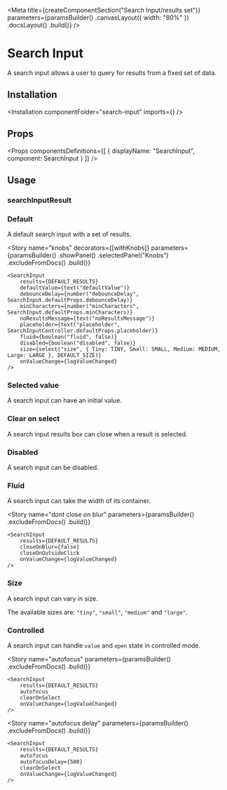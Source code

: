
<Meta
    title={createComponentSection("Search Input/results set")}
    parameters={paramsBuilder()
        .canvasLayout({ width: "80%" })
        .docsLayout(<ReactComponentsLayout sourcePath="/packages/react-components/components/search-input/src" />)
        .build()}
/>

# Search Input

A search input allows a user to query for results from a fixed set of data.

## Installation

<Installation componentFolder="search-input" imports={<Imports />} />

## Props

<Props
    componentsDefinitions={[
        { displayName: "SearchInput", component: SearchInput }
    ]}
/>

## Usage

### searchInputResult

<SearchInputResultUsage />

### Default

A default search input with a set of results.

<Preview>
    <Story name="default">
        <SearchInput
            results={DEFAULT_RESULTS}
            onValueChange={logValueChanged}
        />
    </Story>
</Preview>

<Story
    name="knobs"
    decorators={[withKnobs]}
    parameters={paramsBuilder()
        .showPanel()
        .selectedPanel("Knobs")
        .excludeFromDocs()
        .build()}
>
    <SearchInput
        results={DEFAULT_RESULTS}
        defaultValue={text("defaultValue")}
        debounceDelay={number("debounceDelay", SearchInput.defaultProps.debounceDelay)}
        minCharacters={number("minCharacters", SearchInput.defaultProps.minCharacters)}
        noResultsMessage={text("noResultsMessage")}
        placeholder={text("placeholder", SearchInputController.defaultProps.placeholder)}
        fluid={boolean("fluid", false)}
        disabled={boolean("disabled", false)}
        size={select("size", { Tiny: TINY, Small: SMALL, Medium: MEDIUM, Large: LARGE }, DEFAULT_SIZE)}
        onValueChange={logValueChanged}
    />
</Story>

### Selected value

A search input can have an initial value.

<Preview>
    <Story name="selected value">
        <SearchInput
            results={DEFAULT_RESULTS}
            defaultValue={LAURIE_VALUE}
            onValueChange={logValueChanged}
        />
    </Story>
</Preview>

### Clear on select

A search input results box can close when a result is selected.

<Preview>
    <Story name="clear on select">
        <SearchInput
            results={DEFAULT_RESULTS}
            clearOnSelect
            onValueChange={logValueChanged}
        />
    </Story>
</Preview>

### Disabled

A search input can be disabled.

<Preview>
    <Story name="disabled">
        <SearchInput
            results={DEFAULT_RESULTS}
            disabled
            onValueChange={logValueChanged}
        />
    </Story>
</Preview>

### Fluid

A search input can take the width of its container.

<Preview>
    <Story name="fluid">
        <SearchInput
            fluid
            results={DEFAULT_RESULTS}
            onValueChange={logValueChanged}
        />
    </Story>
</Preview>

<Story
    name="dont close on blur"
    parameters={paramsBuilder()
        .excludeFromDocs()
        .build()}
>
    <SearchInput
        results={DEFAULT_RESULTS}
        closeOnBlur={false}
        closeOnOutsideClick
        onValueChange={logValueChanged}
    />
</Story>

### Size

A search input can vary in size.

The available sizes are: `"tiny"`, `"small"`, `"medium"` and `"large"`.

<Preview>
    <Story name="size">
        <div className="flex flex-row items-end">
            <div className="flex-auto mr2">
                <SearchInput
                    results={DEFAULT_RESULTS}
                    size="tiny"
                    fluid
                    onValueChange={logValueChanged}
                />
            </div>
            <div className="flex-auto mr2">
                <SearchInput
                    results={DEFAULT_RESULTS}
                    size="small"
                    fluid
                    onValueChange={logValueChanged}
                />
            </div>
            <div className="flex-auto mr2">
                <SearchInput
                    results={DEFAULT_RESULTS}
                    onValueChange={logValueChanged}
                    fluid
                />
            </div>
            <div className="flex-auto mr2">
                <SearchInput
                    results={DEFAULT_RESULTS}
                    size="large"
                    fluid
                    onValueChange={logValueChanged}
                />
            </div>
        </div>
    </Story>
</Preview>

### Controlled

A search input can handle `value` and `open` state in controlled mode.

<Preview>
    <Story name="controlled">
        <ControlledSearchInput
            results={DEFAULT_RESULTS}
            value={LAURIE_VALUE}
            onValueChange={logValueChanged}
        />
    </Story>
</Preview>

<Story
    name="autofocus"
    parameters={paramsBuilder()
        .excludeFromDocs()
        .build()}
>
    <SearchInput
        results={DEFAULT_RESULTS}
        autofocus
        clearOnSelect
        onValueChange={logValueChanged}
    />
</Story>

<Story
    name="autofocus delay"
    parameters={paramsBuilder()
        .excludeFromDocs()
        .build()}
>
    <SearchInput
        results={DEFAULT_RESULTS}
        autofocus
        autofocusDelay={500}
        clearOnSelect
        onValueChange={logValueChanged}
    />
</Story>

